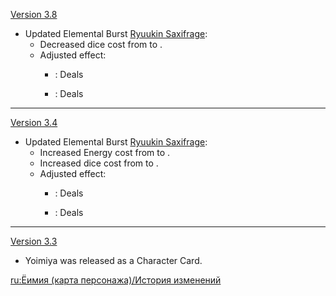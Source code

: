 {{Change History/Header}}
[[Version 3.8]]
* Updated Elemental Burst [[Ryuukin Saxifrage (Character Card Skill)|Ryuukin Saxifrage]]:
** Decreased dice cost from {{TCG Cost|4|Pyro}} to {{TCG Cost|3|Pyro}}.
** Adjusted effect:
*** {{Color|Old}}: Deals {{Highlight|4}} {{Color|Pyro DMG}}
*** {{Color|New}}: Deals {{Highlight|3}} {{Color|Pyro DMG}}
----
[[Version 3.4]]
* Updated Elemental Burst [[Ryuukin Saxifrage (Character Card Skill)|Ryuukin Saxifrage]]:
** Increased Energy cost from {{TCG Cost|2|Energy}} to {{TCG Cost|3|Energy}}.
** Increased dice cost from {{TCG Cost|3|Pyro}} to {{TCG Cost|4|Pyro}}.
** Adjusted effect:
*** {{Color|Old}}: Deals {{Highlight|3}} {{Color|Pyro DMG}}
*** {{Color|New}}: Deals {{Highlight|4}} {{Color|Pyro DMG}}
----
[[Version 3.3]]
* Yoimiya was released as a Character Card.
<noinclude>
[[ru:Ёимия (карта персонажа)/История изменений]]
</noinclude>